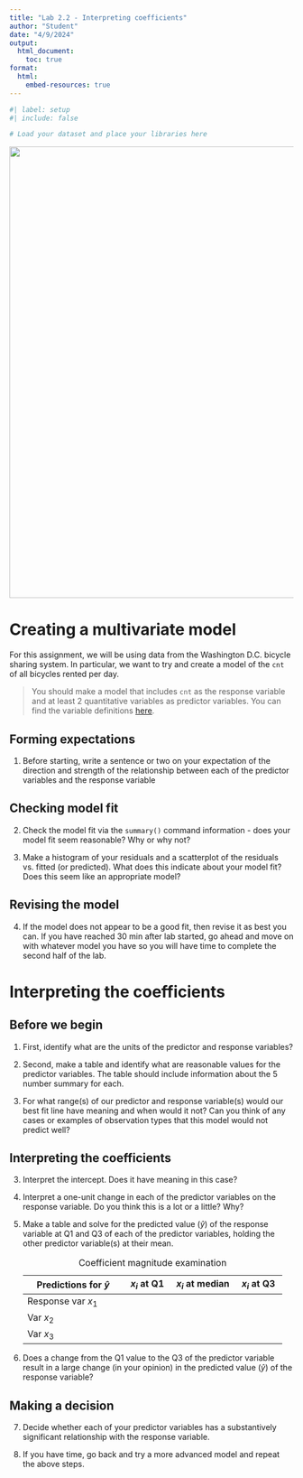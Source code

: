 ```yaml
---
title: "Lab 2.2 - Interpreting coefficients"
author: "Student"
date: "4/9/2024"
output:
  html_document:
    toc: true
format: 
  html:
    embed-resources: true
---
```


```r
#| label: setup
#| include: false

# Load your dataset and place your libraries here
```

![](washdcbike.jpg){width="800"}

# Creating a multivariate model

For this assignment, we will be using data from the Washington D.C. bicycle sharing system. In particular, we want to try and create a model of the `cnt` of all bicycles rented per day.

> You should make a model that includes `cnt` as the response variable and at least 2 quantitative variables as predictor variables. You can find the variable definitions [here](https://www.kaggle.com/datasets/marklvl/bike-sharing-dataset).

## Forming expectations

1.  Before starting, write a sentence or two on your expectation of the direction and strength of the relationship between each of the predictor variables and the response variable

## Checking model fit

2.  Check the model fit via the `summary()` command information - does your model fit seem reasonable? Why or why not?

3.  Make a histogram of your residuals and a scatterplot of the residuals vs. fitted (or predicted). What does this indicate about your model fit? Does this seem like an appropriate model?

## Revising the model

4.  If the model does not appear to be a good fit, then revise it as best you can. If you have reached 30 min after lab started, go ahead and move on with whatever model you have so you will have time to complete the second half of the lab.

# Interpreting the coefficients

## Before we begin

1.  First, identify what are the units of the predictor and response variables?

2.  Second, make a table and identify what are reasonable values for the predictor variables. The table should include information about the 5 number summary for each.

3.  For what range(s) of our predictor and response variable(s) would our best fit line have meaning and when would it not? Can you think of any cases or examples of observation types that this model would not predict well?

## Interpreting the coefficients

3.  Interpret the intercept. Does it have meaning in this case?

4.  Interpret a one-unit change in each of the predictor variables on the response variable. Do you think this is a lot or a little? Why?

5.  Make a table and solve for the predicted value ($\hat{y}$) of the response variable at Q1 and Q3 of each of the predictor variables, holding the other predictor variable(s) at their mean.

    | Predictions for $\hat{y}$ | $x_i$ at Q1 | $x_i$ at median | $x_i$ at Q3 |
    |---------------------------|-------------|-----------------|-------------|
    | Response var $x_1$        |             |                 |             |
    | Var $x_2$                 |             |                 |             |
    | Var $x_3$                 |             |                 |             |

    : Coefficient magnitude examination

6.  Does a change from the Q1 value to the Q3 of the predictor variable result in a large change (in your opinion) in the predicted value ($\hat{y}$) of the response variable?

## Making a decision

7.  Decide whether each of your predictor variables has a substantively significant relationship with the response variable.

8.  If you have time, go back and try a more advanced model and repeat the above steps.

